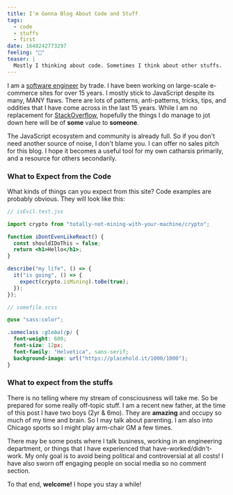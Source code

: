 ```yaml
---
title: I'm Gonna Blog About Code and Stuff
tags:
  - code
  - stuffs
  - first
date: 1648242773297
feeling: "🤩"
teaser: |
  Mostly I thinking about code. Sometimes I think about other stuffs.  Should all of that stay in my brain and never bother someone else's conscious mind? Probably. But I do think it helps me to put those thoughts into words.  Otherwise they are just a jumbled mess, that I inevitably forget, occupying space in a brain that has little to give.  So here goes my attempt to become a blogger ... about code and stuffs
---
```


<Section>

I am a [software engineer](https://linkedin.com/in/andyfreidenfelds) by trade. I have been working on large-scale e-commerce sites for over 15 years. I mostly stick to JavaScript despite its many, MANY flaws. There are lots of patterns, anti-patterns, tricks, tips, and oddities that I have come across in the last 15 years. While I am no replacement for [StackOverflow](https://stackoverflow.com), hopefully the things I do manage to jot down here will be of **some** value to **someone**.

The JavaScript ecosystem and community is already full. So if you don't need another source of noise, I don't blame you. I can offer no sales pitch for this blog. I hope it becomes a useful tool for my own catharsis primarily, and a resource for others secondarily.

### What to Expect from the Code

What kinds of things can you expect from this site? Code examples are probably obvious. They will look like this:

</Section>
<Section invert={true}>

```jsx
// isEvil.test.jsx

import crypto from "totally-not-mining-with-your-machine/crypto";

function iDontEvenLikeReact() {
  const shouldIDoThis = false;
  return <h1>Hello</h1>;
}

describe("my life", () => {
  it("is going", () => {
    expect(crypto.isMining).toBe(true);
  });
});
```

```scss
// somefile.scss

@use "sass:color";

.someclass :global(p) {
  font-weight: 600;
  font-size: 12px;
  font-family: "Helvetica", sans-serif;
  background-image: url("https://placehold.it/1000/1000");
}
```

</Section>
<Section>

### What to expect from the stuffs

There is no telling where my stream of consciousness will take me. So be prepared for some really off-topic stuff. I am a recent new father, at the time of this post I have two boys (2yr & 6mo). They are **amazing** and occupy so much of my time and brain. So I may talk about parenting. I am also into Chicago sports so I might play arm-chair GM a few times.

There may be some posts where I talk business, working in an engineering department, or things that I have experienced that have-worked/didn't-work. My only goal is to avoid being political and controversial at all costs! I have also sworn off engaging people on social media so no comment section.

To that end, **welcome!** I hope you stay a while!

</Section>
